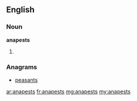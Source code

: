 ==English==

===Noun===
'''anapests'''

# {{plural of|anapest}}

===Anagrams===
* [[peasants#English|peasants]]

[[ar:anapests]]
[[fr:anapests]]
[[mg:anapests]]
[[my:anapests]]